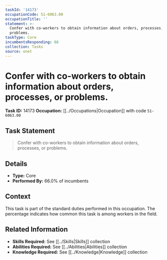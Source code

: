 ```yaml
---
taskId: '14173'
occupationCode: 51-6063.00
occupationTitle: ''
statement: >-
  Confer with co-workers to obtain information about orders, processes, or
  problems.
taskType: Core
incumbentsResponding: 66
collection: Tasks
source: onet
---
```

# Confer with co-workers to obtain information about orders, processes, or problems.

**Task ID:** 14173
**Occupation:** [[../Occupations|Occupation]] with code `51-6063.00`

## Task Statement

> Confer with co-workers to obtain information about orders, processes, or problems.

## Details

- **Type:** Core
- **Performed By:** 66.0% of incumbents

## Context

This task is part of the standard duties performed in this occupation. The percentage indicates how common this task is among workers in the field.

## Related Information

- **Skills Required:** See [[../Skills|Skills]] collection
- **Abilities Required:** See [[../Abilities|Abilities]] collection
- **Knowledge Required:** See [[../Knowledge|Knowledge]] collection
